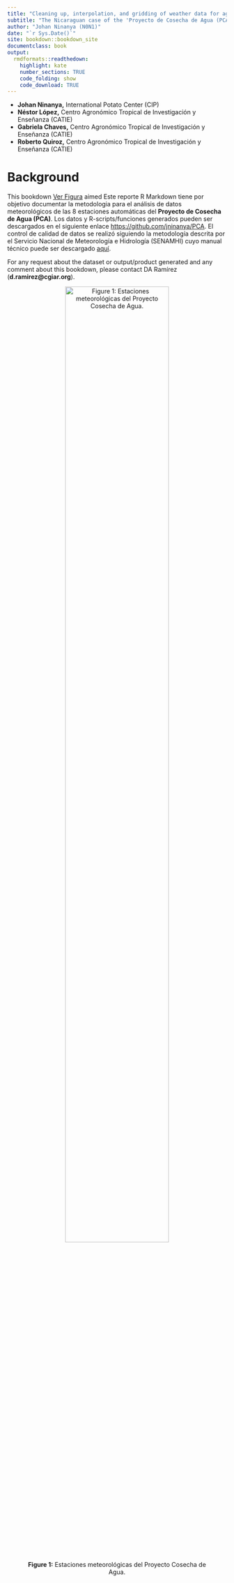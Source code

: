 ```yaml
---
title: "Cleaning up, interpolation, and gridding of weather data for agro-meteorological management purposes"
subtitle: "The Nicaraguan case of the 'Proyecto de Cosecha de Agua (PCA)'"
author: "Johan Ninanya (N0N1)"
date: "`r Sys.Date()`"
site: bookdown::bookdown_site
documentclass: book
output:
  rmdformats::readthedown:
    highlight: kate
    number_sections: TRUE
    code_folding: show
    code_download: TRUE
---
```


- **Johan Ninanya,** International Potato Center (CIP)
- **Néstor López,** Centro Agronómico Tropical de Investigación y Enseñanza (CATIE)
- **Gabriela Chaves,** Centro Agronómico Tropical de Investigación y Enseñanza (CATIE)
- **Roberto Quiroz,** Centro Agronómico Tropical de Investigación y Enseñanza (CATIE)

# Background {-}

This bookdown [Ver Figura](#target) aimed Este reporte R Markdown tiene por objetivo documentar la metodologia para el análisis de datos meteorológicos de las 8 estaciones automáticas del **Proyecto de Cosecha de Agua (PCA)**. Los datos y  R-scripts/funciones generados pueden ser descargados en el siguiente enlace <https://github.com/jninanya/PCA>. El control de calidad de datos se realizó siguiendo la metodología descrita por el Servicio Nacional de Meteorología e Hidrología (SENAMHI) cuyo manual técnico puede ser descargado [aquí](https://www.senamhi.gob.pe/load/file/00711SENA-54.pdf).

For any request about the dataset or output/product generated and any comment about this bookdown, please contact DA Ramírez (**d.ramirez@cgiar.org**).


<!-- Figure -->
<a id="target"></a>
<div style="text-align:center;">
  ![**Figure 1:** Estaciones meteorológicas del Proyecto Cosecha de Agua.](https://github.com/jninanya/PCA/blob/main/R-bookdown/Figures/6-Estaciones%20meteorol%C3%B3gicas.jpg?raw=true){width=75%}
</div>


